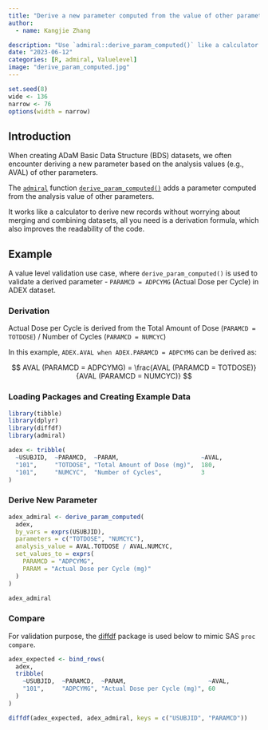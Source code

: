 ```yaml
---
title: "Derive a new parameter computed from the value of other parameters"
author:
  - name: Kangjie Zhang

description: "Use `admiral::derive_param_computed()` like a calculator to derive new parameters/rows based on existing ones"
date: "2023-06-12"
categories: [R, admiral, Valuelevel]
image: "derive_param_computed.jpg"
---
```


<!--------------- my typical setup ----------------->

```r
set.seed(8)
wide <- 136
narrow <- 76
options(width = narrow)
```

<!--------------- post begins here ----------------->

## Introduction

When creating ADaM Basic Data Structure (BDS) datasets, we often encounter deriving a new parameter based on the analysis values (e.g., AVAL) of other parameters.

The [`admiral`](https://pharmaverse.github.io/admiral/cran-release/) function [`derive_param_computed()`](https://pharmaverse.github.io/admiral/cran-release/reference/derive_param_computed.html) adds a parameter computed from the analysis value of other parameters.

It works like a calculator to derive new records without worrying about merging and combining datasets, all you need is a derivation formula, which also improves the readability of the code.

## Example

A value level validation use case, where `derive_param_computed()` is used to validate a derived parameter - `PARAMCD = ADPCYMG` (Actual Dose per Cycle) in ADEX dataset.

### Derivation

Actual Dose per Cycle is derived from the Total Amount of Dose (`PARAMCD = TOTDOSE`) / Number of Cycles (`PARAMCD = NUMCYC`)

In this example, `ADEX.AVAL when ADEX.PARAMCD = ADPCYMG` can be derived as:

$$
AVAL (PARAMCD = ADPCYMG) = \frac{AVAL (PARAMCD = TOTDOSE)}{AVAL (PARAMCD = NUMCYC)}
$$

### Loading Packages and Creating Example Data

```r
library(tibble)
library(dplyr)
library(diffdf)
library(admiral)

adex <- tribble(
  ~USUBJID,  ~PARAMCD,  ~PARAM,                       ~AVAL,
  "101",     "TOTDOSE", "Total Amount of Dose (mg)",  180,
  "101",     "NUMCYC",  "Number of Cycles",           3
)
```

### Derive New Parameter

```r
adex_admiral <- derive_param_computed(
  adex,
  by_vars = exprs(USUBJID),
  parameters = c("TOTDOSE", "NUMCYC"),
  analysis_value = AVAL.TOTDOSE / AVAL.NUMCYC,
  set_values_to = exprs(
    PARAMCD = "ADPCYMG",
    PARAM = "Actual Dose per Cycle (mg)"
  )
)
```

```r
adex_admiral
```

### Compare

For validation purpose, the [diffdf](https://gowerc.github.io/diffdf/reference/diffdf.html) package is used below to mimic SAS `proc compare`.

```r
adex_expected <- bind_rows(
  adex,
  tribble(
    ~USUBJID,  ~PARAMCD,  ~PARAM,                       ~AVAL,
    "101",     "ADPCYMG", "Actual Dose per Cycle (mg)", 60
  )
)

diffdf(adex_expected, adex_admiral, keys = c("USUBJID", "PARAMCD"))
```

<!--------------- appendices go here ----------------->
